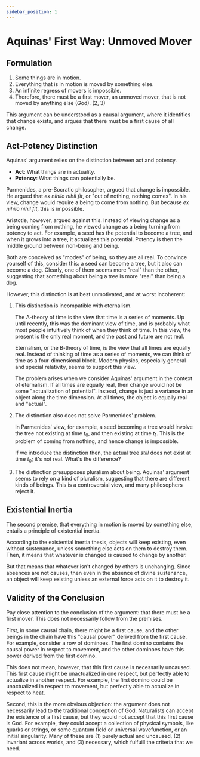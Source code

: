 ```yaml
---
sidebar_position: 1
---
```


# Aquinas' First Way: Unmoved Mover

## Formulation

1. Some things are in motion.
2. Everything that is in motion is moved by something else.
3. An infinite regress of movers is impossible.
4. Therefore, there must be a first mover, an unmoved mover, that is not moved by anything else (God). (2, 3)

This argument can be understood as a causal argument, where it identifies that change exists, and argues that there must be a first cause of all change.

## Act-Potency Distinction

Aquinas' argument relies on the distinction between act and potency.

- **Act**: What things are in actuality.
- **Potency**: What things can potentially be.

Parmenides, a pre-Socratic philosopher, argued that change is impossible.
He argued that *ex nihilo nihil fit*, or "out of nothing, nothing comes".
In his view, change would require a being to come from nothing.
But because *ex nihilo nihil fit*, this is impossible.

Aristotle, however, argued against this.
Instead of viewing change as a being coming from nothing, he viewed change as a being turning from potency to act.
For example, a seed has the potential to become a tree, and when it grows into a tree, it actualizes this potential.
Potency is then the middle ground between non-being and being.

Both are conceived as "modes" of being, so they are all real.
To convince yourself of this, consider this: a seed can become a tree, but it also can become a dog.
Clearly, one of them seems more "real" than the other, suggesting that something about being a tree is more "real" than being a dog.

However, this distinction is at best unmotivated, and at worst incoherent:

1. This distinction is incompatible with eternalism.

    The A-theory of time is the view that time is a series of moments.
    Up until recently, this was the dominant view of time, and is probably what most people intuitively think of when they think of time.
    In this view, the present is the only real moment, and the past and future are not real.

    Eternalism, or the B-theory of time, is the view that all times are equally real.
    Instead of thinking of time as a series of moments, we can think of time as a four-dimensional block.
    Modern physics, especially general and special relativity, seems to support this view.

    The problem arises when we consider Aquinas' argument in the context of eternalism.
    If all times are equally real, then change would not be some "actualization of potential".
    Instead, change is just a variance in an object along the time dimension.
    At all times, the object is equally real and "actual".

2. The distinction also does not solve Parmenides' problem.

    In Parmenides' view, for example, a seed becoming a tree would involve the tree not existing at time $t_0$, and then existing at time $t_1$.
    This is the problem of coming from nothing, and hence change is impossible.

    If we introduce the distinction then, the actual tree *still* does not exist at time $t_0$; it's not real.
    What's the difference?

3. The distinction presupposes pluralism about being.
    Aquinas' argument seems to rely on a kind of pluralism, suggesting that there are different kinds of beings.
    This is a controversial view, and many philosophers reject it.

## Existential Inertia

The second premise, that everything in motion is moved by something else, entails a principle of existential inertia.

According to the existential inertia thesis, objects will keep existing, even without sustenance, unless something else acts on them to destroy them. Then, it means that whatever is changed is caused to change by another.

But that means that whatever isn't changed by others is unchanging. Since absences are not causes, then even in the absence of divine sustenance, an object will keep existing unless an external force acts on it to destroy it.

## Validity of the Conclusion

Pay close attention to the conclusion of the argument: that there must be a first mover.
This does not necessarily follow from the premises.

First, in some causal chain, there might be a first cause, and the other beings in the chain have this "causal power" derived from the first cause.
For example, consider a row of dominoes. The first domino contains the causal power in respect to movement, and the other dominoes have this power derived from the first domino.

This does not mean, however, that this first cause is necessarily uncaused.
This first cause might be unactualized in one respect, but perfectly able to actualize in another respect.
For example, the first domino could be unactualized in respect to movement, but perfectly able to actualize in respect to heat.

Second, this is the more obvious objection: the argument does not necessarily lead to the traditional conception of God.
Naturalists can accept the existence of a first cause, but they would not accept that this first cause is God.
For example, they could accept a collection of physical symbols, like quarks or strings, or some quantum field or universal wavefunction, or an initial singularity.
Many of these are (1) purely actual and uncaused, (2) invariant across worlds, and (3) necessary, which fulfuill the criteria that we need.
